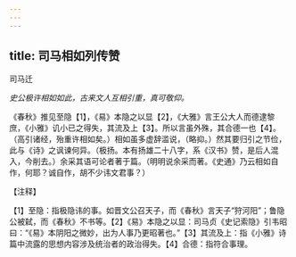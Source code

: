 ```yaml
---
---
---
```

title: 司马相如列传赞
---



司马迁

*史公极许相如如此，古来文人互相引重，真可敬仰。*

《春秋》推见至隐【1】，《易》本隐之以显【2】，《大雅》言王公大人而德逮黎庶，《小雅》讥小已之得失，其流及上【3】。所以言虽外殊，其合德一也【4】。（高引诸经，殆重许相如矣。）相如虽多虚辞滥说，（略抑。）然其要归引之节俭，此与《诗》之讽谏何异。（极扬。本有扬雄二十八字，系《汉书》赞，是后人混入，今削去。）余采其语可论者著于篇。（明明说余采而著。《史通》乃云相如自作，何耶？诚自作，胡不少讳文君事？）

【注释】

【1】至隐：指极隐讳的事。如晋文公召天子，而《春秋》言天子“狩河阳”；鲁隐公被弑，而《春秋》不书等。【2】《易》本隐之以显：司马贞《史记索隐》引韦昭曰：“《易》本阴阳之微妙，出为人事乃更昭著也。”【3】其流及上：指《小雅》诗篇中流露的思想内容涉及统治者的政治得失。【4】合德：指符合事理。